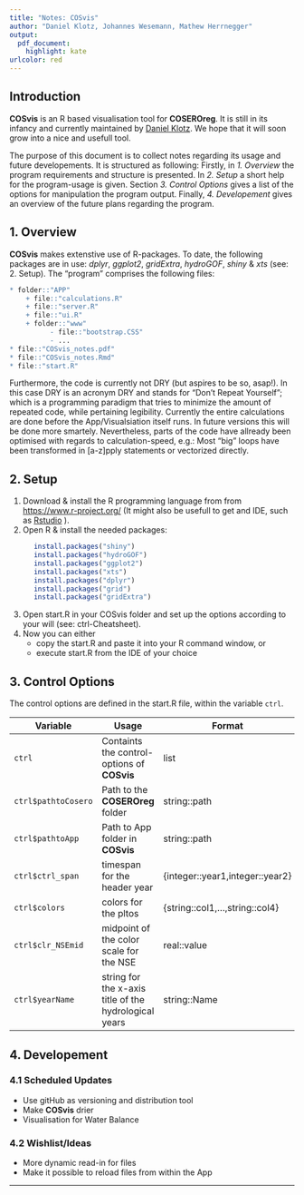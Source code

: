 ```yaml
---
title: "Notes: COSvis"
author: "Daniel Klotz, Johannes Wesemann, Mathew Herrnegger"
output:
  pdf_document: 
    highlight: kate
urlcolor: red
---
```

## Introduction
**COSvis** is an R based visualisation tool for **COSEROreg**. It is still in its infancy and currently maintained by [Daniel Klotz](https://online.boku.ac.at/BOKUonline/visitenkarte.show_vcard?pPersonenId=6E56AD7273C135A3&pPersonenGruppe=3). We hope that it will soon grow into a nice and usefull tool. 

The purpose of this document is to collect notes regarding its usage and future developements. It is structured as following: Firstly, in *1. Overview* the program requirements and structure is presented. In *2. Setup*  a short help for the program-usage is given. Section *3. Control Options* gives a list of the options for manipulation the program output. Finally, *4. Developement* gives an overview of the future plans regarding the program.

## 1. Overview 
**COSvis** makes extenstive use of R-packages. To date, the following packages are in use: *dplyr*, *ggplot2*, *gridExtra*, *hydroGOF*, *shiny* & *xts* (see: 2. Setup). The "program" comprises the following files:

```r
* folder::"APP"
    + file::"calculations.R"
    + file::"server.R"
    + file::"ui.R"
    + folder::"www"
          - file::"bootstrap.CSS"
          - ...
* file::"COSvis_notes.pdf"
* file::"COSvis_notes.Rmd"
* file::"start.R"
```

Furthermore, the code is currently not DRY (but aspires to be so, asap!). In this case DRY is an acronym DRY and stands for "Don't Repeat Yourself"; which is a programming paradigm that tries to minimize the amount of repeated code, while pertaining legibility. Currently the entire calculations are done before the App/Visualsiation itself runs. In future versions this will be done more smartely. Nevertheless, parts of the code have allready been optimised with regards to calculation-speed, e.g.: Most "big" loops have been transformed in [a-z]pply statements or vectorized directly. 




## 2. Setup 
1. Download & install the R programming language from from [https://www.r-project.org/](https://www.r-project.org/) (It might also be usefull to get and IDE, such as [Rstudio](https://www.rstudio.com/) ). 
2. Open R & install the needed packages: 
```r
      install.packages("shiny")
      install.packages("hydroGOF")
      install.packages("ggplot2")
      install.packages("xts")
      install.packages("dplyr")
      install.packages("grid")
      install.packages("gridExtra")
```
3. Open start.R in your COSvis folder and set up the options according to your will (see: ctrl-Cheatsheet). 
4. Now you can either 
    + copy the start.R and paste it into your R command window, or
    + execute start.R from the IDE of your choice

## 3. Control Options
The control options are defined in the start.R file, within the variable `ctrl`. 

Variable  | Usage | Format
---------------- | -------------  | ------------- 
`ctrl` | Containts the control-options of **COSvis** | list
`ctrl$pathtoCosero` | Path to the **COSEROreg** folder | string::path
`ctrl$pathtoApp` | Path to App folder in **COSvis** | string::path
`ctrl$ctrl_span` | timespan for the header year | {integer::year1,integer::year2} 
`ctrl$colors` | colors for the pltos | {string::col1,...,string::col4}
`ctrl$clr_NSEmid` | midpoint of the color scale for the NSE | real::value
`ctrl$yearName` | string for the x-axis title of the hydrological years | string::Name

## 4. Developement 
### 4.1 Scheduled Updates 
- Use gitHub as versioning and distribution tool
- Make **COSvis** drier 
- Visualisation for Water Balance 


### 4.2 Wishlist/Ideas
- More dynamic read-in for files 
- Make it possible to reload files from within the App



***

